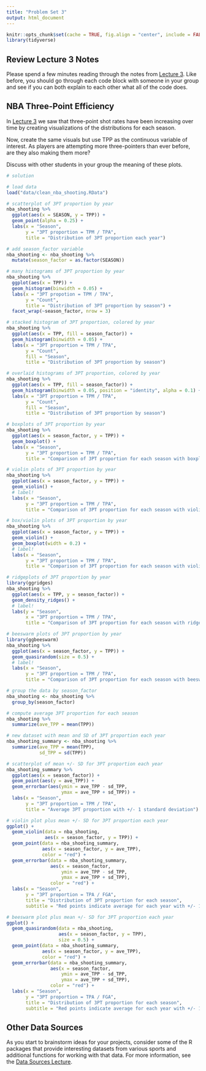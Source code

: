 ```yaml
---
title: "Problem Set 3"
output: html_document
---
```


```r
knitr::opts_chunk$set(cache = TRUE, fig.align = "center", include = FALSE) # set include = TRUE to see solutions in knitted RMarkdown
library(tidyverse)
```

## Review Lecture 3 Notes

Please spend a few minutes reading through the notes from [Lecture 3](tc_lecture3.html). 
Like before, you should go through each code block with someone in your group and see if you can both explain to each other what all of the code does.

## NBA Three-Point Efficiency

In [Lecture 3](tc_lecture3.html) we saw that three-point shot rates have been increasing
over time by creating visualizations of the distributions for each season. 

Now, create the same visuals but use TPP as the continuous variable of interest. As players
are attempting more three-pointers than ever before, are they also making them more?

Discuss with other students in your group the meaning of these plots.

```r
# solution

# load data
load("data/clean_nba_shooting.RData")

# scatterplot of 3PT proportion by year
nba_shooting %>%
  ggplot(aes(x = SEASON, y = TPP)) +
  geom_point(alpha = 0.25) +
  labs(x = "Season",
       y = "3PT proportion = TPM / TPA",
       title = "Distribution of 3PT proportion each year")

# add season_factor variable
nba_shooting <- nba_shooting %>%
  mutate(season_factor = as.factor(SEASON))

# many histograms of 3PT proportion by year
nba_shooting %>%
  ggplot(aes(x = TPP)) +
  geom_histogram(binwidth = 0.05) +
  labs(x = "3PT propotion = TPM / TPA",
       y = "Count",
       title = "Distribution of 3PT proportion by season") +
  facet_wrap(~season_factor, nrow = 3)

# stacked histogram of 3PT proportion, colored by year
nba_shooting %>%
  ggplot(aes(x = TPP, fill = season_factor)) +
  geom_histogram(binwidth = 0.05) +
  labs(x = "3PT proportion = TPM / TPA",
       y = "Count",
       fill = "Season",
       title = "Distribution of 3PT proportion by season") 

# overlaid histograms of 3PT proportion, colored by year
nba_shooting %>%
  ggplot(aes(x = TPP, fill = season_factor)) +
  geom_histogram(binwidth = 0.05, position = "identity", alpha = 0.1) +
  labs(x = "3PT proportion = TPM / TPA",
       y = "Count",
       fill = "Season",
       title = "Distribution of 3PT proportion by season") 

# boxplots of 3PT proportion by year
nba_shooting %>%
  ggplot(aes(x = season_factor, y = TPP)) +
  geom_boxplot() +
  labs(x = "Season",
       y = "3PT proportion = TPM / TPA",
       title = "Comparison of 3PT proportion for each season with boxplots") 

# violin plots of 3PT proportion by year
nba_shooting %>%
  ggplot(aes(x = season_factor, y = TPP)) +
  geom_violin() +
  # label!
  labs(x = "Season",
       y = "3PT proportion = TPM / TPA",
       title = "Comparison of 3PT proportion for each season with violin plots") 

# box/violin plots of 3PT proportion by year
nba_shooting %>%
  ggplot(aes(x = season_factor, y = TPP)) +
  geom_violin() + 
  geom_boxplot(width = 0.2) +
  # label!
  labs(x = "Season",
       y = "3PT proportion = TPM / TPA",
       title = "Comparison of 3PT proportion for each season with violin and boxplots") 

# ridgeplots of 3PT proportion by year
library(ggridges)
nba_shooting %>%
  ggplot(aes(x = TPP, y = season_factor)) +
  geom_density_ridges() +
  # label!
  labs(y = "Season",
       x = "3PT proportion = TPM / TPA",
       title = "Comparison of 3PT proportion for each season with ridges") 

# beeswarm plots of 3PT proportion by year
library(ggbeeswarm)
nba_shooting %>%
  ggplot(aes(x = season_factor, y = TPP)) +
  geom_quasirandom(size = 0.5) +
  # label!
  labs(x = "Season",
       y = "3PT proportion = TPM / TPA",
       title = "Comparison of 3PT proportion for each season with beeswarms") 

# group the data by season_factor
nba_shooting <- nba_shooting %>% 
  group_by(season_factor)

# compute average 3PT proportion for each season
nba_shooting %>%
  summarize(ave_TPP = mean(TPP))

# new dataset with mean and SD of 3PT proportion each year
nba_shooting_summary <- nba_shooting %>%
  summarize(ave_TPP = mean(TPP),
            sd_TPP = sd(TPP))

# scatterplot of mean +/- SD for 3PT proportion each year 
nba_shooting_summary %>%
  ggplot(aes(x = season_factor)) +
  geom_point(aes(y = ave_TPP)) +
  geom_errorbar(aes(ymin = ave_TPP - sd_TPP,
                    ymax = ave_TPP + sd_TPP)) +
  labs(x = "Season",
       y = "3PT proportion = TPM / TPA",
       title = "Average 3PT proportion with +/- 1 standard deviation")

# violin plot plus mean +/- SD for 3PT proportion each year
ggplot() +
  geom_violin(data = nba_shooting,
              aes(x = season_factor, y = TPP)) +
  geom_point(data = nba_shooting_summary,
             aes(x = season_factor, y = ave_TPP),
             color = "red") +
  geom_errorbar(data = nba_shooting_summary,
                aes(x = season_factor, 
                    ymin = ave_TPP - sd_TPP,
                    ymax = ave_TPP + sd_TPP),
                color = "red") +
  labs(x = "Season",
       y = "3PT proportion = TPA / FGA",
       title = "Distribution of 3PT proportion for each season",
       subtitle = "Red points indicate average for each year with +/- 1 standard deviation")

# beeswarm plot plus mean +/- SD for 3PT proportion each year
ggplot() +
  geom_quasirandom(data = nba_shooting,
                   aes(x = season_factor, y = TPP),
                   size = 0.5) +
  geom_point(data = nba_shooting_summary,
             aes(x = season_factor, y = ave_TPP),
             color = "red") +
  geom_errorbar(data = nba_shooting_summary,
                aes(x = season_factor, 
                    ymin = ave_TPP - sd_TPP,
                    ymax = ave_TPP + sd_TPP),
                color = "red") +
  labs(x = "Season",
       y = "3PT proportion = TPA / FGA",
       title = "Distribution of 3PT proportion for each season",
       subtitle = "Red points indicate average for each year with +/- 1 standard deviation")
```


## Other Data Sources

As you start to brainstorm ideas for your projects, consider some of the R packages that provide interesting datasets from various sports and additional functions for working with that data. For more information, see the [Data Sources Lecture](tc_lecture_data_sources.html).